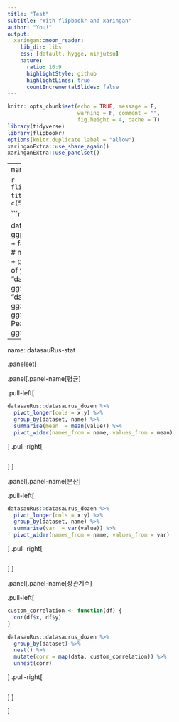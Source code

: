```yaml
---
title: "Test"
subtitle: "With flipbookr and xaringan"
author: "You!"
output:
  xaringan::moon_reader:
    lib_dir: libs
    css: [default, hygge, ninjutsu]
    nature:
      ratio: 16:9
      highlightStyle: github
      highlightLines: true
      countIncrementalSlides: false
---
```


```r
knitr::opts_chunk$set(echo = TRUE, message = F, 
                      warning = F, comment = "",
                      fig.height = 4, cache = T)
library(tidyverse)
library(flipbookr)
options(knitr.duplicate.label = "allow")
xaringanExtra::use_share_again()
xaringanExtra::use_panelset()
```


---
name: datasauRus

`r flipbookr::chunk_reveal("datasauRus", title = "### 공룡 데이터",  widths = c(50, 50))`


```r
library(tidyverse)

datasauRus::datasaurus_dozen %>%
  ggplot(aes(x = x,  y = y)) +
    geom_point() +
    facet_wrap(facets = vars(dataset)) +
    # mean of x
    ggxmean::geom_x_mean() +
    ggxmean::geom_y_mean() +
    # mean of y
    ggxmean:::geom_x1sd(linetype = "dashed") +
    ggxmean:::geom_y1sd(linetype = "dashed") +
    # linear model
    ggxmean::geom_lm() +
    ggxmean::geom_lm_formula() +
    # Pearson correlation
    ggxmean:::geom_corrlabel()
```


---
name: datasauRus-stat


.panelset[

.panel[.panel-name[평균]

.pull-left[

```r
datasauRus::datasaurus_dozen %>%
  pivot_longer(cols = x:y) %>% 
  group_by(dataset, name) %>% 
  summarise(mean  = mean(value)) %>% 
  pivot_wider(names_from = name, values_from = mean)
```
]
.pull-right[
```r
```
]
]

.panel[.panel-name[분산]

.pull-left[

```r
datasauRus::datasaurus_dozen %>%
  pivot_longer(cols = x:y) %>% 
  group_by(dataset, name) %>% 
  summarise(var  = var(value)) %>% 
  pivot_wider(names_from = name, values_from = var)

```
]
.pull-right[
```r
```
]
]

.panel[.panel-name[상관계수]

.pull-left[

```r
custom_correlation <- function(df) {
  cor(df$x, df$y)
}

datasauRus::datasaurus_dozen %>%
  group_by(dataset) %>% 
  nest() %>% 
  mutate(corr = map(data, custom_correlation)) %>% 
  unnest(corr)

```
]
.pull-right[
```r
```
]
]

]



